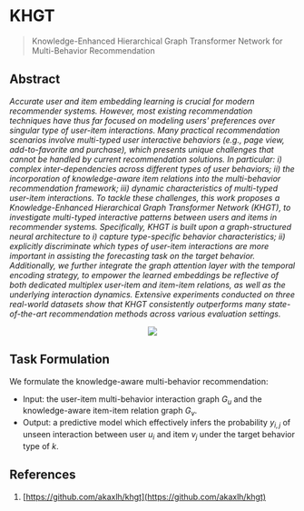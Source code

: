 # KHGT

> Knowledge-Enhanced Hierarchical Graph Transformer Network for Multi-Behavior Recommendation

## Abstract

*Accurate user and item embedding learning is crucial for modern recommender systems. However, most existing recommendation techniques have thus far focused on modeling users' preferences over singular type of user-item interactions. Many practical recommendation scenarios involve multi-typed user interactive behaviors (e.g., page view, add-to-favorite and purchase), which presents unique challenges that cannot be handled by current recommendation solutions. In particular: i) complex inter-dependencies across different types of user behaviors; ii) the incorporation of knowledge-aware item relations into the multi-behavior recommendation framework; iii) dynamic characteristics of multi-typed user-item interactions. To tackle these challenges, this work proposes a Knowledge-Enhanced Hierarchical Graph Transformer Network (KHGT), to investigate multi-typed interactive patterns between users and items in recommender systems. Specifically, KHGT is built upon a graph-structured neural architecture to i) capture type-specific behavior characteristics; ii) explicitly discriminate which types of user-item interactions are more important in assisting the forecasting task on the target behavior. Additionally, we further integrate the graph attention layer with the temporal encoding strategy, to empower the learned embeddings be reflective of both dedicated multiplex user-item and item-item relations, as well as the underlying interaction dynamics. Extensive experiments conducted on three real-world datasets show that KHGT consistently outperforms many state-of-the-art recommendation methods across various evaluation settings.*

<p><center><img src='https://github.com/recohut/graph-embeddings/raw/3ae14e9b7e26389dede9d33d96465a674b8acd21/docs/_images/C503513_1.png'></center></p>

## Task Formulation

We formulate the knowledge-aware multi-behavior recommendation:

- Input: the user-item multi-behavior interaction graph $G_u$ and the knowledge-aware item-item relation graph $G_v$.
- Output: a predictive model which effectively infers the probability $y_{i,j}$ of unseen interaction between user $u_i$ and item $v_j$ under the target behavior type of $k$.

## References

1. [https://github.com/akaxlh/khgt](https://github.com/akaxlh/khgt)